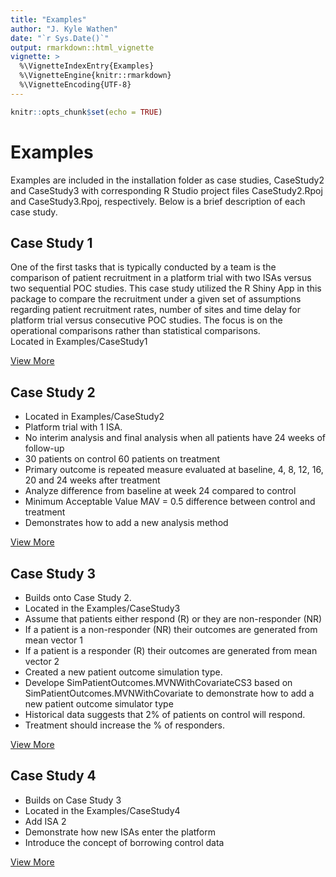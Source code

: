 ```yaml
---
title: "Examples"
author: "J. Kyle Wathen"
date: "`r Sys.Date()`"
output: rmarkdown::html_vignette
vignette: >
  %\VignetteIndexEntry{Examples}
  %\VignetteEngine{knitr::rmarkdown}
  %\VignetteEncoding{UTF-8}
---
```



```r
knitr::opts_chunk$set(echo = TRUE)
```

# Examples
Examples are included in the installation folder as case studies, CaseStudy2 and CaseStudy3 with corresponding R Studio project files CaseStudy2.Rpoj and CaseStudy3.Rpoj, respectively.    Below is a brief description of each case study.  

## Case Study 1
One of the first tasks that is typically conducted by a team is the comparison of patient recruitment in a platform trial with two ISAs versus two sequential POC studies.  This case study utilized the R Shiny App in this package to compare the recruitment under a given set of assumptions regarding patient recruitment rates, number of sites and time delay for platform trial versus consecutive POC studies.  The focus is on the operational comparisons rather than statistical comparisons.   
Located in Examples/CaseStudy1

[View More](CaseStudy1.html)

## Case Study 2

* Located in Examples/CaseStudy2
* Platform trial with 1 ISA.
* No interim analysis and final analysis when all patients have 24 weeks of follow-up
* 30 patients on control 60 patients on treatment
* Primary outcome is repeated measure evaluated at baseline, 4, 8, 12, 16, 20 and 24 weeks after treatment
* Analyze difference from baseline at week 24 compared to control
* Minimum Acceptable Value MAV = 0.5 difference between control and treatment
* Demonstrates how to add a new analysis method

[View More](CaseStudy2.html)

## Case Study 3

* Builds onto Case Study 2. 
* Located in the Examples/CaseStudy3
* Assume that patients either respond (R) or they are non-responder (NR) 
* If a patient is a non-responder (NR) their outcomes are generated from mean vector 1
* If a patient is a responder (R) their outcomes are generated from mean vector 2
* Created a new patient outcome simulation type. 
* Develope SimPatientOutcomes.MVNWithCovariateCS3 based on SimPatientOutcomes.MVNWithCovariate to demonstrate how to add a new patient outcome simulator type 
* Historical data suggests that 2% of patients on control will respond.
* Treatment should increase the % of responders.

[View More](CaseStudy3.html)


## Case Study 4
* Builds on Case Study 3
* Located in the Examples/CaseStudy4
* Add ISA 2
* Demonstrate how new ISAs enter the platform
* Introduce the concept of borrowing control data


[View More](CaseStudy4.html)
